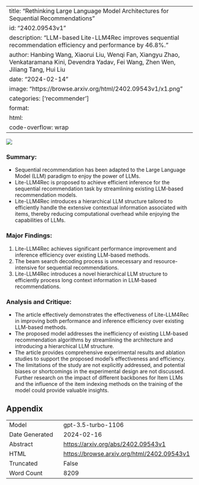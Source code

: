
---
title: "Rethinking Large Language Model Architectures for Sequential Recommendations"
id: "2402.09543v1"
description: "LLM-based Lite-LLM4Rec improves sequential recommendation efficiency and performance by 46.8%."
author: Hanbing Wang, Xiaorui Liu, Wenqi Fan, Xiangyu Zhao, Venkataramana Kini, Devendra Yadav, Fei Wang, Zhen Wen, Jiliang Tang, Hui Liu
date: "2024-02-14"
image: "https://browse.arxiv.org/html/2402.09543v1/x1.png"
categories: ['recommender']
format:
  html:
    code-overflow: wrap
---

![](https://browse.arxiv.org/html/2402.09543v1/x1.png)

### **Summary:**
- Sequential recommendation has been adapted to the Large Language Model (LLM) paradigm to enjoy the power of LLMs.
- Lite-LLM4Rec is proposed to achieve efficient inference for the sequential recommendation task by streamlining existing LLM-based recommendation models.
- Lite-LLM4Rec introduces a hierarchical LLM structure tailored to efficiently handle the extensive contextual information associated with items, thereby reducing computational overhead while enjoying the capabilities of LLMs.

### **Major Findings:**
1. Lite-LLM4Rec achieves significant performance improvement and inference efficiency over existing LLM-based methods.
2. The beam search decoding process is unnecessary and resource-intensive for sequential recommendations.
3. Lite-LLM4Rec introduces a novel hierarchical LLM structure to efficiently process long context information in LLM-based recommendations.

### **Analysis and Critique:**
- The article effectively demonstrates the effectiveness of Lite-LLM4Rec in improving both performance and inference efficiency over existing LLM-based methods.
- The proposed model addresses the inefficiency of existing LLM-based recommendation algorithms by streamlining the architecture and introducing a hierarchical LLM structure.
- The article provides comprehensive experimental results and ablation studies to support the proposed model's effectiveness and efficiency.
- The limitations of the study are not explicitly addressed, and potential biases or shortcomings in the experimental design are not discussed. Further research on the impact of different backbones for Item LLMs and the influence of the item indexing methods on the training of the model could provide valuable insights.

## Appendix

|          |          |
|----------|----------|
| Model     | gpt-3.5-turbo-1106       |
| Date Generated     | 2024-02-16       |
| Abstract | [https://arxiv.org/abs/2402.09543v1](https://arxiv.org/abs/2402.09543v1)        |
| HTML     | [https://browse.arxiv.org/html/2402.09543v1](https://browse.arxiv.org/html/2402.09543v1)       |
| Truncated       | False       |
| Word Count       | 8209       |